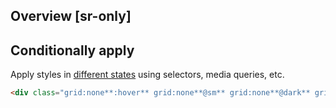 ## Overview [sr-only]
<Overview/>

## Conditionally apply
Apply styles in [different states](/docs/states-and-queries) using selectors, media queries, etc.
```html
<div class="grid:none**:hover** grid:none**@sm** grid:none**@dark** grid:none**@print**">…</div>
```

